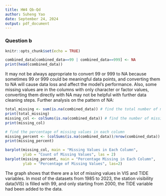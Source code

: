 ```yaml
---
title: HW4 Qb-Qd
author: Suheng Yao
date: September 24, 2024
output: pdf_document
---
```


### Question b

```r
knitr::opts_chunk$set(echo = TRUE)
```
```r
combined_data[combined_data==99 | combined_data==999] <- NA
print(head(combined_data))
```
It may not be always appropriate to convert 99 or 999 to NA because sometimes 99 or 999 could be meaningful data points, and converting them to NA will cause data loss and affect the model's performance. Also, some missing values are in the columns with only character or factor values, converting them directly with NA may not be helpful with further data cleaning steps.
Further analysis on the pattern of NA:
```r
total_missing <- sum(is.na(combined_data)) # find the total number of missing value in data
print(total_missing)
missing_col <- colSums(is.na(combined_data)) # find the number of missing values in each column
print(missing_col)

# find the percentage of missing values in each column
missing_percent <- (colSums(is.na(combined_data))/nrow(combined_data)) * 100
print(missing_percent)
```
```r
barplot(missing_col, main = "Missing Values in Each Column", 
        ylab = "Count of Missing Values", las = 2)
barplot(missing_percent, main = "Percentage Missing in Each Column",
        ylab = "Percentage of Missing Values", las=2)
```
The graph shows that there are a lot of missing values in VIS and TIDE variables. In most of the datasets from 1985 to 2023, the station visibility data(VIS) is filled with 99, and only starting from 2000, the TIDE variable had been added to the data.
